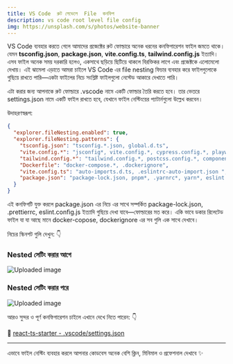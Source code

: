 ```yaml
---
title: VS Code  রুট লেভেলে  File  কনফিগ
description: vs code root level file config 
img: https://unsplash.com/s/photos/website-banner
---
```


VS Code ব্যবহার করতে গেলে আমাদের প্রজেক্টের রুট ফোল্ডারে অনেক ধরনের কনফিগারেশন ফাইল জমতে থাকে। যেমন **tsconfig.json**, **package.json**, **vite.config.ts**, **tailwind.config.js** ইত্যাদি। এসব ফাইল অনেক সময় দরকারি হলেও, একসাথে ছড়িয়ে ছিটিয়ে থাকলে বিরক্তিকর লাগে এবং প্রজেক্টকে এলোমেলো দেখায়। এই ঝামেলা এড়াতে আমরা চাইলে VS Code এর file nesting ফিচার ব্যবহার করে ফাইলগুলোকে গুছিয়ে রাখতে পারি—একটা ফাইলের নিচে সংশ্লিষ্ট ফাইলগুলো নেস্টেড আকারে দেখাতে পারি।

এটা করার জন্য আপনাকে রুট ফোল্ডারে .vscode নামে একটি ফোল্ডার তৈরি করতে হবে। তার ভেতরে settings.json নামে একটি ফাইল রাখতে হবে, যেখানে ফাইল নেস্টিংয়ের প্যাটার্নগুলো উল্লেখ করবেন।


উদাহরণস্বরূপ:
```json
{
  "explorer.fileNesting.enabled": true,
  "explorer.fileNesting.patterns": {
    "tsconfig.json": "tsconfig.*.json, global.d.ts",
    "vite.config.*": "jsconfig*, vite.config.*, cypress.config.*, playwright.config.*",
    "tailwind.config.*": "tailwind.config.*, postcss.config.*, components.json",
    "Dockerfile": "docker-compose.*, .dockerignore",
    "vite.config.ts": "auto-imports.d.ts, .eslintrc-auto-import.json ",
    "package.json": "package-lock.json, pnpm*, .yarnrc*, yarn*, eslint.config*, .prettier*, prettier*, .editorconfig"
  }
}
```

এই কনফিগটি যুক্ত করলে package.json এর নিচে এর সাথে সম্পর্কিত package-lock.json, .prettierrc, eslint.config.js ইত্যাদি গুছিয়ে দেখা যাবে—ফোল্ডারের মত করে। একি ভাবে ডকার রিলেটেড ফাইল যা যা আছে মানে docker-copose, dockerignore এর সব গুলি এক সাথে দেখাবে।

নিচের স্কিনশট গুলি দেখুন: 👇

### Nested সেটিং করার আগে

![Uploaded image](https://cdn.techdiary.dev/article-content/o9rgQXh7KNGtHkLhFdIPWVqlJ28rro)


### Nested সেটিং করার পরে


![Uploaded image](https://cdn.techdiary.dev/article-content/gYZrNgz9cdaC9VOiBkIjpQ80EMVBbZ)


আরও সুন্দর ও পূর্ণ কনফিগারেশন চাইলে এখানে দেখে নিতে পারেন: 👇

🔗 [react-ts-starter - .vscode/settings.json](https://github.com/yeasin2002/react-ts-starter/blob/main/.vscode/settings.json)

---

এভাবে ফাইল নেস্টিং ব্যবহার করলে আপনার কোডবেস অনেক বেশি ক্লিন, মিনিমাল ও প্রফেশনাল দেখাবে ✨
